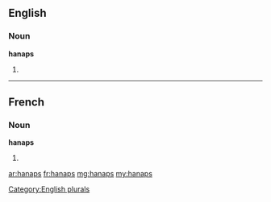 ==English==

===Noun===
'''hanaps'''

# {{plural of|hanap}}

[[Category:English plurals]]

----

==French==

===Noun===
'''hanaps''' {{m}}

# {{plural of|hanap|lang=fr}}

[[ar:hanaps]]
[[fr:hanaps]]
[[mg:hanaps]]
[[my:hanaps]]